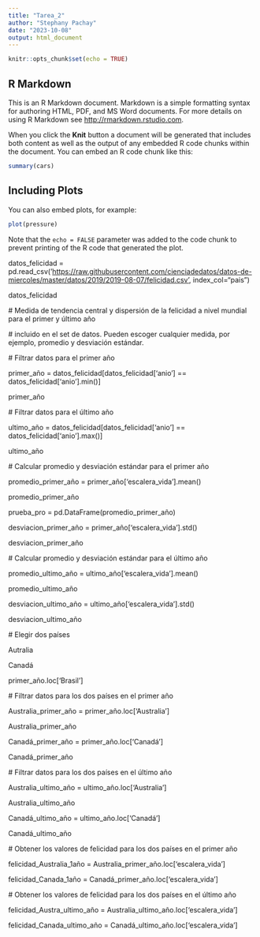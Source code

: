 ```yaml
---
title: "Tarea_2"
author: "Stephany Pachay"
date: "2023-10-08"
output: html_document
---
```


```r
knitr::opts_chunk$set(echo = TRUE)
```

## R Markdown

This is an R Markdown document. Markdown is a simple formatting syntax for authoring HTML, PDF, and MS Word documents. For more details on using R Markdown see <http://rmarkdown.rstudio.com>.

When you click the **Knit** button a document will be generated that includes both content as well as the output of any embedded R code chunks within the document. You can embed an R code chunk like this:

```r
summary(cars)
```

## Including Plots

You can also embed plots, for example:

```r
plot(pressure)
```

Note that the `echo = FALSE` parameter was added to the code chunk to prevent printing of the R code that generated the plot.

datos_felicidad = pd.read_csv('[https://raw.githubusercontent.com/cienciadedatos/datos-de-miercoles/master/datos/2019/2019-08-07/felicidad.csv',](https://raw.githubusercontent.com/cienciadedatos/datos-de-miercoles/master/datos/2019/2019-08-07/felicidad.csv',) index_col="pais")

datos_felicidad

\# Medida de tendencia central y dispersión de la felicidad a nivel mundial para el primer y último año

\# incluido en el set de datos. Pueden escoger cualquier medida, por ejemplo, promedio y desviación estándar.

\# Filtrar datos para el primer año

primer_año = datos_felicidad[datos_felicidad['anio'] == datos_felicidad['anio'].min()]

primer_año

\# Filtrar datos para el último año

ultimo_año = datos_felicidad[datos_felicidad['anio'] == datos_felicidad['anio'].max()]

ultimo_año

\# Calcular promedio y desviación estándar para el primer año

promedio_primer_año = primer_año['escalera_vida'].mean()

promedio_primer_año

prueba_pro = pd.DataFrame(promedio_primer_año)

desviacion_primer_año = primer_año['escalera_vida'].std()

desviacion_primer_año

\# Calcular promedio y desviación estándar para el último año

promedio_ultimo_año = ultimo_año['escalera_vida'].mean()

promedio_ultimo_año

desviacion_ultimo_año = ultimo_año['escalera_vida'].std()

desviacion_ultimo_año

\# Elegir dos países

Autralia

Canadá

primer_año.loc['Brasil']

\# Filtrar datos para los dos países en el primer año

Australia_primer_año = primer_año.loc['Australia']

Australia_primer_año

Canadá_primer_año = primer_año.loc['Canadá']

Canadá_primer_año

\# Filtrar datos para los dos países en el último año

Australia_ultimo_año = ultimo_año.loc['Australia']

Australia_ultimo_año

Canadá_ultimo_año = ultimo_año.loc['Canadá']

Canadá_ultimo_año

\# Obtener los valores de felicidad para los dos países en el primer año

felicidad_Australia_1año = Australia_primer_año.loc['escalera_vida']

felicidad_Canada_1año = Canadá_primer_año.loc['escalera_vida']

\# Obtener los valores de felicidad para los dos países en el último año

felicidad_Austra_ultimo_año = Australia_ultimo_año.loc['escalera_vida']

felicidad_Canada_ultimo_año = Canadá_ultimo_año.loc['escalera_vida']
